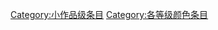 {{catmore1|[[Wikipedia:颜色专题|Wikipedia:颜色专题]]}}
{{Articles by Quality|topic=颜色|project=颜色|format=TOC}}
{{emptycat}}

[[Category:小作品级条目|Category:小作品级条目]]
[[Category:各等级颜色条目|Category:各等级颜色条目]]